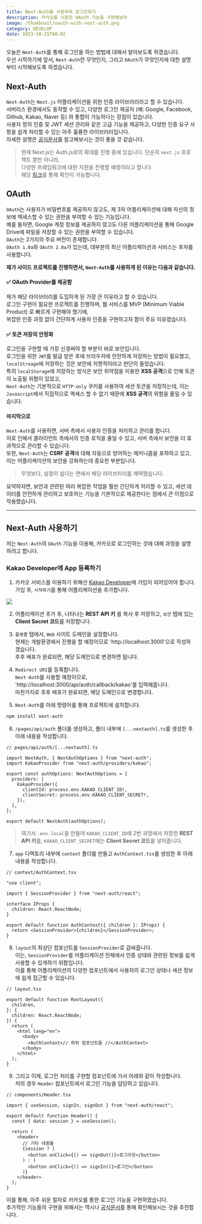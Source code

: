 ```yaml
---
title: Next-Auth를 사용하여 로그인하기
description: 카카오를 이용한 OAuth 기능을 구현해보자
image: /thumbnail/oauth-with-next-auth.png
category: DEVELOP
date: 2023-10-25T00:02
---
```


오늘은 `Next-Auth`를 통해 로그인을 하는 방법에 대해서 알아보도록 하겠습니다.<br/>
우선 시작하기에 앞서, `Next-Auth`란 무엇인지, 그리고 `OAuth`가 무엇인지에 대한 설명부터 시작해보도록 하겠습니다.

## Next-Auth

`Next-Auth`는 `Next.js` 어플리케이션을 위한 인증 라이브러리라고 할 수 있습니다.<br/>
서버리스 환경에서도 동작할 수 있고, 다양한 로그인 제공자 (예: Google, Facebook, Github, Kakao, Naver 등) 와 통합이 가능하다는 장점이 있습니다.<br/>
사용자 정의 인증 및 JWT 세션 관리와 같은 고급 기능을 제공하고, 다양한 인증 요구 사항을 쉽게 처리할 수 있는 아주 훌륭한 라이브러리입니다.<br/>
자세한 설명은 [공식문서](https://next-auth.js.org/getting-started/introduction)를 참고해보시는 것이 좋을 것 같습니다.<br/>

> 현재 Next.js는 Auth.js로의 확대를 진행 중에 있습니다. 단순히 `next.js` 프로젝트 뿐만 아니라,<br/>
> 다양한 프레임워크에 대한 지원을 진행할 예정이라고 합니다.<br/>
> 해당 [링크](https://authjs.dev/getting-started/introduction)를 통해 확인이 가능합니다.

## OAuth

`OAuth`는 사용자가 비밀번호를 제공하지 않고도, 제 3자 어플리케이션에 대해 자신의 정보에 액세스할 수 있는 권한을 부여할 수 있는 기능입니다.<br/>
예를 들자면, Google 계정 정보를 제공하지 않고도 다른 어플리케이션을 통해 Google Drive에 파일을 저장할 수 있는 권한을 부여할 수 있습니다.<br/>
`OAuth`는 2가지의 주요 버전이 존재합니다.<br/>
`OAuth 1.0a`와 `OAuth 2.0a`가 있는데, 대부분의 최신 어플리케이션과 서비스는 후자를 사용합니다.

**제가 사이드 프로젝트를 진행하면서, `Next-Auth`를 사용하게 된 이유는 다음과 같습니다.**

#### ✅ OAuth Provider를 제공함

제가 해당 라이브러리를 도입하게 된 가장 큰 이유라고 할 수 있습니다.<br/>
로그인 구현이 필요한 프로젝트를 진행하며, 웹 서비스를 MVP (Minimum Viable Product) 로 빠르게 구현해야 했기에,<br/>
복잡한 인증 과정 없이 간단하게 사용자 인증을 구현하고자 함이 주요 이유였습니다.

#### ✅ 토큰 저장의 안정화

로그인을 구현할 때 가장 신경써야 할 부분이 바로 보안입니다.<br/>
로그인을 위한 `JWT`를 발급 받은 후에 브라우저에 안전하게 저장하는 방법이 필요했고, `localStroage`에 저장하는 것은 보안에 치명적이라고 판단이 들었습니다.<br/>
특히 `localStorage`에 저장하는 방식은 보안 취약점을 이용한 **XSS 공격**으로 인해 토큰이 노출될 위험이 있었고,<br/>
`Next-Auth`는 기본적으로 `HTTP-only` 쿠키를 사용하여 세션 토큰을 저장하는데, 이는 `Javascript`에서 직접적으로 액세스 할 수 없기 때문에 **XSS 공격**의 위험을 줄일 수 있습니다.<br/>

#### 마지막으로

`Next-Auth`를 사용하면, 서버 측에서 사용자 인증을 처리하고 관리를 합니다.<br/>
이로 인해서 클라이언트 측에서의 인증 로직을 줄일 수 있고, 서버 측에서 보안을 더 효과적으로 관리할 수 있습니다.<br/>
또한, `Next-Auth`는 **CSRF 공격**에 대해 자동으로 방어하는 메커니즘을 포하하고 있고, 이는 어플리케이션의 보안을 강화하는데 중요한 부분입니다.

> 무엇보다, 설정이 쉽다는 면에서 해당 라이브러리를 채택했습니다.

요약하자면, 보안과 관련된 여러 복잡한 작업을 훨씬 간단하게 처리할 수 있고, 세션 데이터를 안전하게 관리하고 보호하는 기능을 기본적으로 제공한다는 점에서 큰 이점으로 작용했습니다.

---

## Next-Auth 사용하기

저는 `Next-Auth`의 `OAuth` 기능을 이용해, 카카오로 로그인하는 것에 대해 과정을 설명하려고 합니다.

### Kakao Developer에 App 등록하기

1. 카카오 서비스를 이용하기 위해선 [Kakao Developer](https://developers.kakao.com/)에 가입이 되어있어야 합니다.<br/>
   가입 후, `시작하기`를 통해 어플리케이션을 추가합니다.

![](/posts/oauth-with-next-auth/desc-1.png)

2. 어플리케이션 추가 후, 나타나는 **REST API 키** 를 복사 후 저장하고, `보안` 탭에 있는 **Client Secret 코드**를 저장합니다.

3. `플랫폼` 탭에서, `Web` 사이트 도메인을 설정합니다.<br/>
   현재는 개발환경에서 진행을 할 예정이므로 'http://localhost:3000'으로 작성하겠습니다.<br/>
   추후 배포가 완료되면, 해당 도메인으로 변경하면 됩니다.

4. `Redirect URI`를 등록합니다.<br/>
   `Next-Auth`를 사용할 예정이므로, 'http://localhost:3000/api/auth/callback/kakao'를 입력해줍니다.<br/>
   마찬가지로 추후 배포가 완료되면, 해당 도메인으로 변경합니다.

5. `Next-Auth`를 아래 명령어를 통해 프로젝트에 설치합니다.

```zsh
npm install next-auth
```

6. `/pages/api/auth` 폴더를 생성하고, 폴더 내부에 `[...nextauth].ts`를 생성한 후 아래 내용을 작성합니다.

```tsx
// pages/api/auth/[...nextauth].ts

import NextAuth, { NextAuthOptions } from "next-auth";
import KakaoProvider from "next-auth/providers/kakao";

export const authOptions: NextAuthOptions = {
  providers: [
    KakaoProvider({
      clientId: process.env.KAKAO_CLIENT_ID!,
      clientSecret: process.env.KAKAO_CLIENT_SECRET!,
    }),
  ],
};

export default NextAuth(authOptions);
```

> 여기서 `.env.local`을 만들어 `KAKAO_CLIENT_ID`에 2번 과정에서 저장한 **REST API 키**를, `KAKAO_CLIENT_SECRET`에는 **Client Secret 코드**를 넣어줍니다.

7. `app` 디렉토리 내부에 `context` 폴더를 만들고 `AuthContext.tsx`를 생성한 후 아래 내용을 작성합니다.

```tsx
// context/AuthContext.tsx

"use client";

import { SessionProvider } from "next-auth/react";

interface IProps {
  children: React.ReactNode;
}

export default function AuthContext({ children }: IProps) {
  return <SessionProvider>{children}</SessionProvider>;
}
```

8. `layout`의 최상단 컴포넌트를 `SessionProvider`로 감싸줍니다.<br/>
   이는, `SessionProvider`를 어플리케이션 전체에서 인증 상태와 관련된 정보를 쉽게 사용할 수 있게하기 위함입니다.<br/>
   이를 통해 어플리케이션의 다양한 컴포넌트에서 사용자의 로그인 상태나 세션 정보에 쉽게 접근할 수 있습니다.

```tsx
// layout.tsx

export default function RootLayout({
  children,
}: {
  children: React.ReactNode;
}) {
  return (
    <html lang="en">
      <body>
        <AuthContext>// 하위 컴포넌트들 //</AuthContext>
      </body>
    </html>
  );
}
```

9. 그리고 이제, 로그인 처리를 구현할 컴포넌트에 가서 아래와 같이 작성합니다.<br/>
   저의 경우 `Header` 컴포넌트에서 로그인 기능을 담당하고 있습니다.

```tsx
// components/Header.tsx

import { useSession, signIn, signOut } from "next-auth/react";

export default function Header() {
  const { data: session } = useSession();

  return (
    <header>
      // 기타 내용들
      {session ? (
        <button onClick={() => signOut()}>로그아웃</button>
      ) : (
        <button onClick={() => signIn()}>로그인</button>
      )}
    </header>
  );
}
```

이를 통해, 아주 쉬운 절차로 카카오를 통한 로그인 기능을 구현하였습니다.<br/>
추가적인 기능들의 구현을 위해서는 역시나 [공식문서](https://next-auth.js.org/getting-started/introduction)를 통해 확인해보시는 것을 추천합니다.
